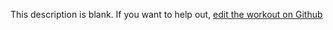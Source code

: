 
  This description is blank. If you want to help out, [edit the workout on Github](https://www.github.com/LiftArcade/exercises/blob/main/exercises/dumbbell-incline-curl-description.mdx)